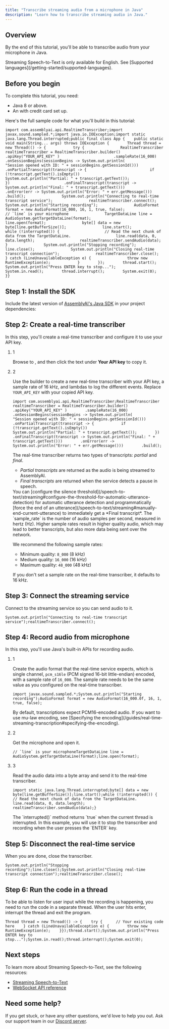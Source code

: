 ```yaml
---
title: "Transcribe streaming audio from a microphone in Java"
description: "Learn how to transcribe streaming audio in Java."
---
```


## Overview[​](#overview "Direct link to Overview")

By the end of this tutorial, you'll be able to transcribe audio from your microphone in Java.

<Note>
  Streaming Speech-to-Text is only available for English. See [Supported languages](/getting-started/supported-languages).
</Note>

## Before you begin[​](#before-you-begin "Direct link to Before you begin")

To complete this tutorial, you need:

* Java 8 or above.
* An with credit card set up.

Here's the full sample code for what you'll build in this tutorial:

```
import com.assemblyai.api.RealtimeTranscriber;import javax.sound.sampled.*;import java.io.IOException;import static java.lang.Thread.interrupted;public final class App {    public static void main(String... args) throws IOException {        Thread thread = new Thread(() -> {            try {                RealtimeTranscriber realtimeTranscriber = RealtimeTranscriber.builder()                        .apiKey("YOUR_API_KEY" )                        .sampleRate(16_000)                        .onSessionBegins(sessionBegins -> System.out.println(                                "Session opened with ID: " + sessionBegins.getSessionId()))                        .onPartialTranscript(transcript -> {                            if (!transcript.getText().isEmpty())                                System.out.println("Partial: " + transcript.getText());                        })                        .onFinalTranscript(transcript -> System.out.println("Final: " + transcript.getText()))                        .onError(err -> System.out.println("Error: " + err.getMessage()))                        .build();                System.out.println("Connecting to real-time transcript service");                realtimeTranscriber.connect();                System.out.println("Starting recording");                AudioFormat format = new AudioFormat(16_000, 16, 1, true, false);                // `line` is your microphone                TargetDataLine line = AudioSystem.getTargetDataLine(format);                line.open(format);                byte[] data = new byte[line.getBufferSize()];                line.start();                while (!interrupted()) {                    // Read the next chunk of data from the TargetDataLine.                    line.read(data, 0, data.length);                    realtimeTranscriber.sendAudio(data);                }                System.out.println("Stopping recording");                line.close();                System.out.println("Closing real-time transcript connection");                realtimeTranscriber.close();            } catch (LineUnavailableException e) {                throw new RuntimeException(e);            }        });        thread.start();        System.out.println("Press ENTER key to stop...");        System.in.read();        thread.interrupt();        System.exit(0);    }}
```

## Step 1: Install the SDK[​](#step-1-install-the-sdk "Direct link to Step 1: Install the SDK")

Include the latest version of [AssemblyAI's Java SDK](https://central.sonatype.com/artifact/com.assemblyai/assemblyai-java) in your project dependencies:

## Step 2: Create a real-time transcriber[​](#step-2-create-a-real-time-transcriber "Direct link to Step 2: Create a real-time transcriber")

In this step, you'll create a real-time transcriber and configure it to use your API key.

1. 1

   Browse to , and then click the text under **Your API key** to copy it.

2. 2

   Use the builder to create a new real-time transcriber with your API key, a sample rate of 16 kHz, and lambdas to log the different events. Replace `YOUR_API_KEY` with your copied API key.

   ```
   import com.assemblyai.api.RealtimeTranscriber;RealtimeTranscriber realtimeTranscriber = RealtimeTranscriber.builder()        .apiKey("YOUR_API_KEY" )        .sampleRate(16_000)        .onSessionBegins(sessionBegins -> System.out.println(                "Session opened with ID: " + sessionBegins.getSessionId()))        .onPartialTranscript(transcript -> {            if (!transcript.getText().isEmpty())                System.out.println("Partial: " + transcript.getText());        })        .onFinalTranscript(transcript -> System.out.println("Final: " + transcript.getText()))        .onError(err -> System.out.println("Error: " + err.getMessage()))        .build();
   ```

   The real-time transcriber returns two types of transcripts: *partial* and *final*.

   * *Partial transcripts* are returned as the audio is being streamed to AssemblyAI.
   * *Final transcripts* are returned when the service detects a pause in speech.

   <Check>
     You can [configure the silence threshold](/speech-to-text/streaming#configure-the-threshold-for-automatic-utterance-detection) for automatic utterance detection and programmatically [force the end of an utterance](/speech-to-text/streaming#manually-end-current-utterance) to immediately get a *Final transcript*.
   </Check>

   <Note>
     The `sample_rate` is the number of audio samples per second, measured in hertz (Hz). Higher sample rates result in higher quality audio, which may lead to better transcripts, but also more data being sent over the network.

     We recommend the following sample rates:

     * Minimum quality: `8_000` (8 kHz)
     * Medium quality: `16_000` (16 kHz)
     * Maximum quality: `48_000` (48 kHz)

     If you don't set a sample rate on the real-time transcriber, it defaults to 16 kHz.
   </Note>

## Step 3: Connect the streaming service[​](#step-3-connect-the-streaming-service "Direct link to Step 3: Connect the streaming service")

Connect to the streaming service so you can send audio to it.

```
System.out.println("Connecting to real-time transcript service");realtimeTranscriber.connect();
```

## Step 4: Record audio from microphone[​](#step-4-record-audio-from-microphone "Direct link to Step 4: Record audio from microphone")

In this step, you'll use Java's built-in APIs for recording audio.

1. 1

   Create the audio format that the real-time service expects, which is single channel, `pcm_s16le` (PCM signed 16-bit little-endian) encoded, with a sample rate of `16_000`. The sample rate needs to be the same value as you configured on the real-time transcriber.

   ```
   import javax.sound.sampled.*;System.out.println("Starting recording");AudioFormat format = new AudioFormat(16_000.0f, 16, 1, true, false);
   ```

   <Note>
     By default, transcriptions expect PCM16-encoded audio. If you want to use mu-law encoding, see [Specifying the encoding](/guides/real-time-streaming-transcription#specifying-the-encoding).
   </Note>

2. 2

   Get the microphone and open it.

   ```
   // `line` is your microphoneTargetDataLine line = AudioSystem.getTargetDataLine(format);line.open(format);
   ```

3. 3

   Read the audio data into a byte array and send it to the real-time transcriber.

   ```
   import static java.lang.Thread.interrupted;byte[] data = new byte[line.getBufferSize()];line.start();while (!interrupted()) {    // Read the next chunk of data from the TargetDataLine.    line.read(data, 0, data.length);    realtimeTranscriber.sendAudio(data);}
   ```

   <Note>
     The `interrupted()` method returns `true` when the current thread is interrupted. In this example, you will use it to stop the transcriber and recording when the user presses the `ENTER` key.
   </Note>

## Step 5: Disconnect the real-time service[​](#step-5-disconnect-the-real-time-service "Direct link to Step 5: Disconnect the real-time service")

When you are done, close the transcriber.

```
System.out.println("Stopping recording");line.close();System.out.println("Closing real-time transcript connection");realtimeTranscriber.close();
```

## Step 6: Run the code in a thread[​](#step-6-run-the-code-in-a-thread "Direct link to Step 6: Run the code in a thread")

To be able to listen for user input while the recording is happening, you need to run the code in a separate thread. When the user hits enter, interrupt the thread and exit the program.

```
Thread thread = new Thread(() -> {    try {      // Your existing code here    } catch (LineUnavailableException e) {        throw new RuntimeException(e);    }});thread.start();System.out.println("Press ENTER key to stop...");System.in.read();thread.interrupt();System.exit(0);
```

## Next steps[​](#next-steps "Direct link to Next steps")

To learn more about Streaming Speech-to-Text, see the following resources:

* [Streaming Speech-to-Text](/speech-to-text/streaming)
* [WebSocket API reference](https://assemblyai.com/docs/api-reference/streaming)

## Need some help?[​](#need-some-help "Direct link to Need some help?")

If you get stuck, or have any other questions, we'd love to help you out. Ask our support team in our [Discord server](https://discord.gg/aSMMpMadFh).
